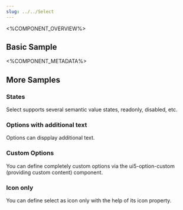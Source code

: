 ```yaml
---
slug: ../../Select
---
```



<%COMPONENT_OVERVIEW%>

## Basic Sample
<Basic />

<%COMPONENT_METADATA%>

## More Samples

### States
Select supports several semantic value states, readonly, disabled, etc.

<States />


### Options with additional text
Options can dispplay additional text.

<AdditionalText />


### Custom Options
You can define completely custom options via the ui5-option-custom (providing custom content) component.

<CustomOptions />

### Icon only
You can define select as icon only with the help of its icon property.

<IconOnly />